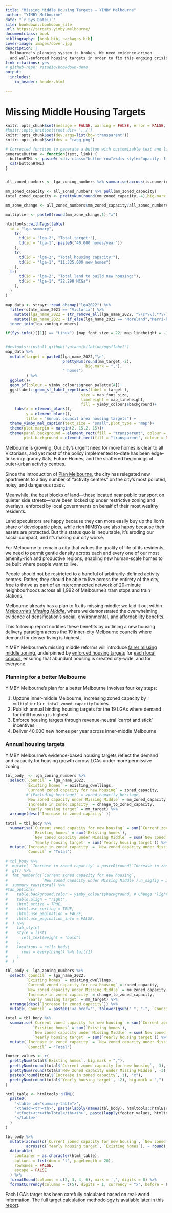 ```yaml
--- 
title: "Missing Middle Housing Targets — YIMBY Melbourne"
author: "YIMBY Melbourne"
date: "`r Sys.Date()`"
site: bookdown::bookdown_site
url: https://targets.yimby.melbourne/
documentclass: book
bibliography: [book.bib, packages.bib]
cover-image: images/cover.jpg
description: |
  Melbourne's planning system is broken. We need evidence-driven 
  and well-enforced housing targets in order to fix this ongoing crisis.
link-citations: yes
# github-repo: rstudio/bookdown-demo
output:
  includes:
    in_header: header.html
  
---
```

# Missing Middle Housing Targets
```r

knitr::opts_chunk$set(message = FALSE, warning = FALSE, error = FALSE, echo = FALSE, dpi = 300,fig.width = 7, fig.height = 4)
#knitr::opts_knit$set(root.dir= '../')   
knitr::opts_chunk$set(dev.args=list(bg='transparent'))
knitr::opts_chunk$set(dev = "ragg_png")

# Corrected function to generate a button with customizable text and link
generateButton <- function(text, link) {
  buttonHTML <- paste0('<div class="button-row"><div style="opacity: 1; transform: translate3d(0px, 0px, 0px) scale3d(1, 1, 1) rotateX(0deg) rotateY(0deg) rotateZ(0deg) skew(0deg); transform-style: preserve-3d;" class="button-wrapper"><a href="', link, '" class="button-fullwidth-2 w-inline-block"><div style="width: 0%; height: 2px;" class="bottom-line-2"></div><div style="height: 0%; width: 2px;" class="left-line-2"></div><div style="width: 0%; height: 2px;" class="top-line-2"></div><div style="height: 0%; width: 2px;" class="right-line-2"></div><div style="height: 0%; width: 538.617px;" class="overlay-colr-button-2"></div><div style="color: rgb(0, 0, 0);" class="button-text">', text, '</div></a></div></div>')
  cat(buttonHTML)
}


all_zoned_numbers <- lga_zoning_numbers %>% summarise(across(is.numeric, sum))

mm_zoned_capacity <- all_zoned_numbers %>% pull(mm_zoned_capacity) 
total_zoned_capacity <- prettyNum(round(mm_zoned_capacity,-4),big.mark = ",") 

mm_zone_change <- all_zoned_numbers$mm_zoned_capacity/all_zoned_numbers$zoned_capacity

multiplier <- paste0(round(mm_zone_change,1),"x")

```
```r
htmltools::withTags(table(
  id = "lga-summary",
    tr(
      td(id = "lga-2", "Total target:"),
      td(id = "lga-1", paste0("40,000 homes/year"))
    ),
    tr(
      td(id = "lga-2", "Total housing capacity:"),
      td(id = "lga-1", "11,325,000 new homes")
    ),
  tr(
      td(id = "lga-2", "Total land to build new housing:"),
      td(id = "lga-1", "22,298 MCGs")
    ),
  )
)

```

```r
map_data <- strayr::read_absmap("lga2022") %>% 
  filter(state_name_2021 == "Victoria") %>% 
    mutate(lga_name_2022 = str_remove_all(lga_name_2022, "\\s*\\(.*?\\)\\s*")) %>% 
    mutate(lga_name_2022 = if_else(lga_name_2022 == "Moreland","Merri-bek",lga_name_2022)) %>%  # Moreland changed name in 2021
  inner_join(lga_zoning_numbers) 

if(Sys.info()[[1]] == "Linux") {map_font_size = 22; map_lineheight = .15} else {map_font_size = 2; map_lineheight = 1}


#devtools::install_github("yutannihilation/ggsflabel")
map_data %>% 
  mutate(target = paste0(lga_name_2022,"\n",
                         prettyNum(round(mm_target,-2),
                                   big.mark = ","),
                         " homes")
         ) %>% 
  ggplot()+
  geom_sf(colour = yimby_colours$green_palette[4])+
  ggsflabel::geom_sf_label_repel(aes(label = target ),
                                 size = map_font_size,
                                 lineheight = map_lineheight,
                                 fill = yimby_colours$background)+
    labs(x = element_blank(),
         y = element_blank(),
         title = "Annual council area housing targets") +
  theme_yimby_mel_caption(text_size = "small",plot_type = "map")+
  theme(plot.margin = margin(2, 15,2, 15))+
  theme(panel.background = element_rect(fill = "transparent", colour = NA),  
        plot.background = element_rect(fill = "transparent", colour = NA))

```

Melbourne is growing. Our city's urgent need for more homes is clear to all Victorians, and yet most of the policy implemented to-date has been edge-tinkering: granny flats, Future Homes, and the scattered beginnings of outer-urban activity centres.

Since the introduction of [Plan Melbourne](https://www.planning.vic.gov.au/guides-and-resources/strategies-and-initiatives/plan-melbourne), the city has relegated new apartments to a tiny number of "activity centres" on the city's most polluted, noisy, and dangerous roads. 

Meanwhile, the best blocks of land—those located near public transport on quieter side streets—have been locked up under restrictive zoning and overlays, enforced by local governments on behalf of their most wealthy residents. 

Land speculators are happy because they can more easily buy up the lion's share of developable plots, while rich NIMBYs are also happy because their assets are protected. But this status quo is inequitable, it's eroding our social compact, and it's making our city worse. 

For Melbourne to remain a city that values the quality of life of its residents, we need to permit gentle density across each and every one of our most amenity-rich and productive regions, enabling new human-scale homes to be built where people want to live. 

People should not be restricted to a handful of arbitrarily-defined activity centres. Rather, they should be able to live across the entirety of the city, free to thrive as part of an interconnected network of 20-minute neighbourhoods across all 1,992 of Melbourne's tram stops and train stations.

Melbourne already has a plan to fix its missing middle: we laid it out within [_Melbourne's Missing Middle_](http://yimby.melbourne/missing-middle), where we demonstrated the overwhelming evidence of densification's social, environmental, and affordability benefits. 

This followup report codifies these benefits by outlining a new housing delivery paradigm across the 19 inner-city Melbourne councils where demand for denser living is highest. 

YIMBY Melbourne's missing middle reforms will introduce [fairer missing middle zoning](missing-middle-upzoning.html), underpinned by [enforced housing targets](implementing-housing-targets.html) for [each local council](council-targets-2024-25.html), ensuring that abundant housing is created city-wide, and for everyone.

### Planning for a better Melbourne
YIMBY Melbourne's plan for a better Melbourne involves four key steps:

1. Upzone inner-middle Melbourne, increasing zoned capacity by `r multiplier` to `r total_zoned_capacity` homes
2. Publish annual binding housing targets for the 19 LGAs where demand for infill housing is highest
3. Enforce housing targets through revenue-neutral 'carrot and stick' incentives
4. Deliver 40,000 new homes per year across inner-middle Melbourne

### Annual housing targets
YIMBY Melbourne's evidence-based housing targets reflect the demand and capacity for housing growth across LGAs under more permissive zoning. 

```r
tbl_body  <- lga_zoning_numbers %>% 
  select(`Council` = lga_name_2022,
         `Existing homes` = existing_dwellings,
         `Current zoned capacity for new housing` = zoned_capacity,
         #`(Excluding heritage)` = zoned_capacity_heritage,
         `New zoned capacity under Missing Middle` = mm_zoned_capacity,
         `Increase in zoned capacity` = change_to_zoned_capacity,
         `Yearly housing target` = mm_target) %>% 
  arrange(desc(`Increase in zoned capacity` ))

total = tbl_body %>% 
  summarise(`Current zoned capacity for new housing` = sum(`Current zoned capacity for new housing`),
            `Existing homes` = sum(`Existing homes`),
            `New zoned capacity under Missing Middle` = sum(`New zoned capacity under Missing Middle`),
            `Yearly housing target` = sum(`Yearly housing target`)) %>% 
  mutate(`Increase in zoned capacity` = `New zoned capacity under Missing Middle`/`Current zoned capacity for new housing`,
         `Council` = "Total")

# tbl_body %>%
#  mutate( `Increase in zoned capacity` = paste0(round(`Increase in zoned capacity`,1),"x")) %>% 
#  gt() %>% 
#  fmt_number(c(`Current zoned capacity for new housing`,
#               `New zoned capacity under Missing Middle`),n_sigfig = 3) %>% 
#  summary_rows(total) %>%
#tab_options(
#    table.background.color = yimby_colours$background, # Change "lightblue" to any color you prefer
#    table.align = "right",
#    ihtml.active = TRUE,
#    ihtml.use_sorting = TRUE,
#    ihtml.use_pagination = FALSE,
#    ihtml.use_pagination_info = FALSE,
#  ) %>% 
#    tab_style(
#    style = list(
#      cell_text(weight = "bold")
#    ),
#    locations = cells_body(
#      rows = everything() %>% tail(1)
#    )
#  )
```

```r
tbl_body <- lga_zoning_numbers %>%
  select(`Council` = lga_name_2022,
         `Existing homes` = existing_dwellings,
         `Current zoned capacity for new housing` = zoned_capacity,
         `New zoned capacity under Missing Middle` = mm_zoned_capacity,
         `Increase in zoned capacity` = change_to_zoned_capacity,
         `Yearly housing target` = mm_target) %>%
  arrange(desc(`Increase in zoned capacity`)) %>%
  mutate(`Council` = paste0('<a href="', tolower(gsub(" ", "-", `Council`)), '.html">', `Council`, '</a>'))

total = tbl_body %>%
  summarise(`Current zoned capacity for new housing` = sum(`Current zoned capacity for new housing`),
            `Existing homes` = sum(`Existing homes`),
            `New zoned capacity under Missing Middle` = sum(`New zoned capacity under Missing Middle`),
            `Yearly housing target` = sum(`Yearly housing target`)) %>%
  mutate(`Increase in zoned capacity` = `New zoned capacity under Missing Middle` / `Current zoned capacity for new housing`,
         `Council` = "Total")

footer_values <- c(
  prettyNum(total$`Existing homes`, big.mark = ","),
  prettyNum(round(total$`Current zoned capacity for new housing`, -3), big.mark = ","),
  prettyNum(round(total$`New zoned capacity under Missing Middle`, -3), big.mark = ","),
  paste0(round(total$`Increase in zoned capacity`, 1), "x"),
  prettyNum(round(total$`Yearly housing target`, -2), big.mark = ",")
)

html_table <- htmltools::HTML(
  paste0(
    '<table id="summary-table">',
    '<thead><tr><th>', paste(lapply(names(tbl_body), htmltools::htmlEscape), collapse = '</th><th>'), '</th></tr></thead>',
    '<tfoot><tr><th>Total</th><th>', paste(lapply(footer_values, htmltools::htmlEscape), collapse = '</th><th>'), '</th></tr></tfoot>',
    '</table>'
  )
)

tbl_body %>%
  mutate(across(c(`Current zoned capacity for new housing`, `New zoned capacity under Missing Middle`), ~ round(.x, -3)),
         across(c(`Yearly housing target`, `Existing homes`), ~ round(.x, -2))) %>%
  datatable(
    container = as.character(html_table),
    options = list(dom = 't', pageLength = 20),
    rownames = FALSE,
    escape = FALSE
  ) %>%
  formatRound(columns = c(2, 3, 4, 6), mark = ',', digits = 0) %>%
  formatCurrency(columns = c(5), digits = 1, currency = "x", before = F)
```

Each LGA's target has been carefully calculated based on real-world information. The full target calculation methodology is available [later in this report](implementing-housing-targets.html#calculating-targets).
